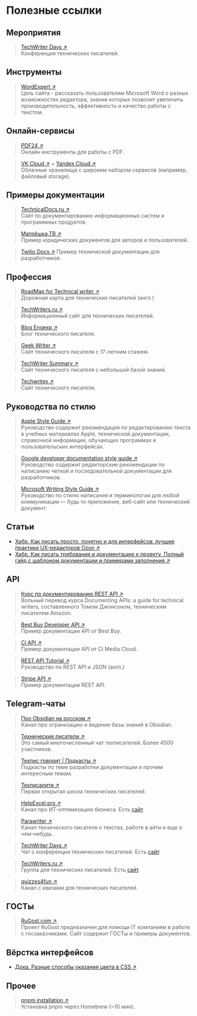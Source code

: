 # Полезные ссылки

## Мероприятия

> [TechWriter Days ↗](https://techwriterdays.ru/ru/index)  
> Конференция технических писателей.

## Инструменты

> [WordExpert ↗](http://wordexpert.ru)  
> Цель сайта - рассказать пользователям Microsoft Word о разных возможностях редактора, знание которых позволит увеличить производительность, эффективность и качество работы с текстом.

## Онлайн-сервисы

> [PDF24 ↗](https://www.pdf24.org/ru/)  
> Онлайн инструменты для работы с PDF.

> [VK Cloud ↗](https://cloud.vk.com) + [Yandex Cloud ↗](https://yandex.cloud/ru/)  
> Облачные хранилища с широким набором сервисов (например, файловый storage). 

## Примеры документации

> [TeсhnicalDocs.ru ↗](http://technicaldocs.ru)  
> Сайт по документированию информационных систем и программных продуктов.

> [Матрёшка.ТВ ↗](https://matreshka.tv/footer/faq/registration)  
> Пример юридических документов для авторов и пользователей.

> [Twilio Docs ↗](https://www.twilio.com/docs)
> Пример технической документации для разработчиков.

## Профессия

> [RoadMap for Technical writer ↗](https://roadmap.sh/technical-writer)  
> Дорожная карта для технических писателей (англ.)

> [TechWriters.ru ↗](http://techwriters.ru)  
> Информационный сайт для технических писателей.

> [Blog Engexp ↗](https://blog.engexp.ru)  
> Блог технического писателя.

> [Geek Writer ↗](http://geekwriter.ru/index.html)  
> Сайт технического писателя с 17-летним стажем.

> [TechWriter Summary ↗](https://daymonri.gitbook.io/techwritersummary)  
> Сайт технического писателя с небольшой базой знаний.

> [Techwritex ↗](https://techwritex.ru/index.html)  
> Сайт технического писателя.

## Руководства по стилю

> [Apple Style Guide ↗](https://support.apple.com/ru-ru/guide/applestyleguide/welcome/web)  
> Руководство содержит рекомендации по редактированию текста в учебных материалах Apple, технической документации, справочной информации, обучающих программах и пользовательских интерфейсах.

> [Google developer documentation style guide ↗](https://developers.google.com/style/)  
> Руководство содержит редакторские рекомендации по написанию четкой и последовательной документации для разработчиков.

> [Microsoft Writing Style Guide ↗](https://learn.microsoft.com/en-us/style-guide/welcome/)  
> Руководство по стилю написания и терминологии для любой коммуникации — будь то приложение, веб-сайт или технический документ.

## Статьи

- [Хабр. Как писать просто, понятно и для интерфейсов: лучшие практики UX-редакторов Ozon ↗](https://habr.com/ru/companies/ozontech/articles/821383/)
- [Хабр. Как писать требования и документацию к проекту. Полный гайд с шаблоном документации и примерами заполнения ↗](https://habr.com/ru/companies/alfa/articles/818855/)

## API

> [Курс по документированию REST API ↗](https://starkovden.github.io/index.html)  
> Вольный перевод курса Documenting APIs: a guide for technical writers, составленного Томом Джонсоном, техническим писателем Amazon.

> [Best Buy Developer API ↗](https://bestbuyapis.github.io/api-documentation/)  
> Пример документации API от Best Buy.

> [Ci API ↗](https://developers.cimediacloud.com/#header-security)  
> Пример документации API от Ci Media Cloud.

> [REST API Tutorial ↗](https://restfulapi.net)  
> Руководство по REST API и JSON (англ.)

> [Stripe API ↗](https://docs.stripe.com/api)  
> Пример документации REST API.

## Telegram-чаты

> [Про Obsidian на русском ↗](https://t.me/obsidianru)  
> Канал про огранизацию и ведение базы знаний в Obsidian.

> [Технические писатели ↗](https://t.me/technicalwriters)  
> Это самый многочисленный чат техписателей. Более 4500 участников.

> [Техпис говорит | Подкасты ↗](https://t.me/techwritersays)  
> Подкасты по теме разработки документации и прочим интересным темам.

> [Техписалити ↗](https://t.me/techpisality)  
> Первая открытая школа технических писателей.

> [HelpExcel.pro ↗](https://t.me/business_analitics)  
> Канал про ИТ-оптимизацию бизнеса. Есть [сайт](https://www.helpexcel.pro).

> [Parawriter ↗](https://t.me/parawriter)  
> Канал технического писателя о текстах, работе в айти и еще о чем-нибудь.

> [TechWriter Days ↗](https://t.me/twdays)  
> Чат с конференции технических писателей. Есть [сайт](https://techwriterdays.ru/ru/index).

> [TechWriters.ru ↗](https://t.me/twritersn)  
> Группа для технических писателей. Есть [сайт](http://techwriters.ru).

> [quizzes4fun ↗](https://t.me/quizzes4fun)  
> Канал с квизами для технических писателей.

## ГОСТы

> [RuGost.com ↗](http://rugost.com)  
> Проект RuGost предназначен для помощи IT компаниям в работе с госзаказчиками. Сайт содержит ГОСТы и примеры документов.

## Вёрстка интерфейсов

- [Дока. Разные способы указания цвета в CSS ↗](https://doka.guide/css/web-colors/#nazvanie-cveta)

## Прочее

> [pnpm installation ↗](https://pnpm.io/installation)  
> Установка pnpm через Homebrew (~10 мин).
